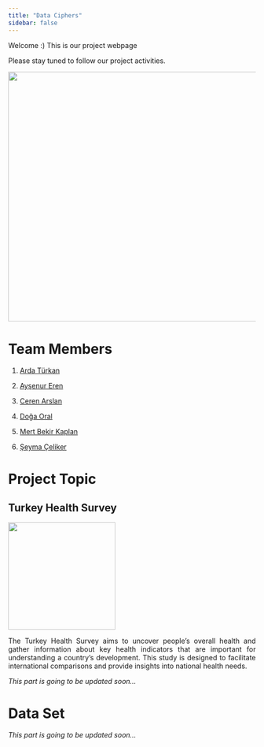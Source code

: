 ```yaml
---
title: "Data Ciphers"
sidebar: false 
---
```


Welcome :) This is our project webpage

Please stay tuned to follow our project activities.

![](ourlogo.png){width="507"}

# Team Members

1.  [Arda Türkan](https://tr.wikipedia.org/wiki/Edin_D%C5%BEeko)

2.  [Ayşenur Eren](https://emu-hacettepe-analytics.github.io/emu430-fall2023-AysenurErenn/)

3.  [Ceren Arslan](https://emu-hacettepe-analytics.github.io/emu430-fall2023-ccerenarslan/)

4.  [Doğa Oral](https://tr.wikipedia.org/wiki/Sebastian_Szyma%C5%84ski)

5.  [Mert Bekir Kaplan](https://emu-hacettepe-analytics.github.io/emu430-fall2023-mer7kaplan/)

6.  [Şeyma Çeliker](https://tr.wikipedia.org/wiki/Mauro_Icardi)

# Project Topic

## Turkey Health Survey

![](medical.gif){fig-align="center" width="218"}

::: {style="text-align: justify"}
The Turkey Health Survey aims to uncover people's overall health and gather information about key health indicators that are important for understanding a country's development. This study is designed to facilitate international comparisons and provide insights into national health needs.

*This part is going to be updated soon...*
:::

# Data Set

*This part is going to be updated soon...*

